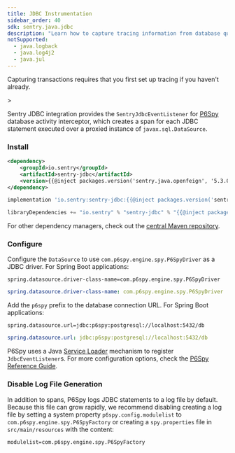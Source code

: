 ```yaml
---
title: JDBC Instrumentation
sidebar_order: 40
sdk: sentry.java.jdbc
description: "Learn how to capture tracing information from database queries executed with JDBC."
notSupported:
  - java.logback
  - java.log4j2
  - java.jul
---
```


<Alert>

Capturing transactions requires that you first <PlatformLink to="/tracing/">set up tracing</PlatformLink> if you haven't already.

</Alert>>

Sentry JDBC integration provides the `SentryJdbcEventListener` for [P6Spy](https://github.com/p6spy/p6spy/) database activity interceptor, which creates a span for each JDBC statement executed over a proxied instance of `javax.sql.DataSource`.

### Install

```xml {tabTitle:Maven}
<dependency>
    <groupId>io.sentry</groupId>
    <artifactId>sentry-jdbc</artifactId>
    <version>{{@inject packages.version('sentry.java.openfeign', '5.3.0') }}</version>
</dependency>
```

```groovy {tabTitle:Gradle}
implementation 'io.sentry:sentry-jdbc:{{@inject packages.version('sentry.java.jdbc', '5.3.0') }}'
```

```scala {tabTitle: SBT}
libraryDependencies += "io.sentry" % "sentry-jdbc" % "{{@inject packages.version('sentry.java.jdbc', '5.3.0') }}"
```

For other dependency managers, check out the [central Maven repository](https://search.maven.org/artifact/io.sentry/sentry-jdbc).

### Configure

Configure the `DataSource` to use `com.p6spy.engine.spy.P6SpyDriver` as a JDBC driver. For Spring Boot applications:

```properties {tabTitle: application.properties}
spring.datasource.driver-class-name=com.p6spy.engine.spy.P6SpyDriver
```

```yaml {tabTitle: application.yml}
spring.datasource.driver-class-name: com.p6spy.engine.spy.P6SpyDriver
```

Add the `p6spy` prefix to the database connection URL. For Spring Boot applications:

```properties {tabTitle: application.properties}
spring.datasource.url=jdbc:p6spy:postgresql://localhost:5432/db
```

```yaml {tabTitle: application.yml}
spring.datasource.url: jdbc:p6spy:postgresql://localhost:5432/db
```

P6Spy uses a Java [Service Loader](https://docs.oracle.com/javase/tutorial/sound/SPI-intro.html) mechanism to register `JdbcEventListener`s. For more configuration options, check the [P6Spy Reference Guide](https://p6spy.readthedocs.io/en/latest/).

### Disable Log File Generation

In addition to spans, P6Spy logs JDBC statements to a log file by default. Because this file can grow rapidly, we recommend disabling creating a log file by setting a system property `p6spy.config.modulelist` to `com.p6spy.engine.spy.P6SpyFactory` or creating a `spy.properties` file in `src/main/resources` with the content:

```properties
modulelist=com.p6spy.engine.spy.P6SpyFactory
```
